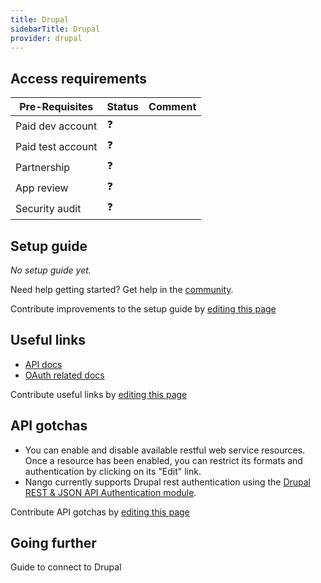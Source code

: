 ```yaml
---
title: Drupal
sidebarTitle: Drupal
provider: drupal
---
```




<Overview />
<PreBuiltTooling />
<PreBuiltUseCases />

## Access requirements
| Pre-Requisites | Status | Comment|
| - | - | - |
| Paid dev account | ❓ |  |
| Paid test account | ❓ |  |
| Partnership | ❓ | |
| App review | ❓ |  |
| Security audit | ❓ | |


## Setup guide

_No setup guide yet._

<Tip>Need help getting started? Get help in the [community](https://nango.dev/slack).</Tip>

<Note>Contribute improvements to the setup guide by [editing this page](https://github.com/nangohq/nango/tree/master/docs/integrations/all/drupal.mdx)</Note>


## Useful links

-   [API docs](https://www.drupal.org/docs/core-modules-and-themes/core-modules/jsonapi-module/api-overview)
-   [OAuth related docs](https://plugins.miniorange.com/drupal-api-authentication#oauth-2-authentication)

<Note>Contribute useful links by [editing this page](https://github.com/nangohq/nango/tree/master/docs/integrations/all/drupal.mdx)</Note>

## API gotchas

-  You can enable and disable available restful web service resources. Once a resource has been enabled, you can restrict its formats and authentication by clicking on its "Edit" link.
-  Nango currently supports Drupal rest authentication using the [Drupal REST & JSON API Authentication module](https://www.drupal.org/project/rest_api_authentication).

<Note>Contribute API gotchas by [editing this page](https://github.com/nangohq/nango/tree/master/docs/integrations/all/drupal.mdx)</Note>

## Going further

<Card title="Connect to Drupal" icon="link" href="/integrations/all/drupal/connect" horizontal>
  Guide to connect to Drupal
</Card>
